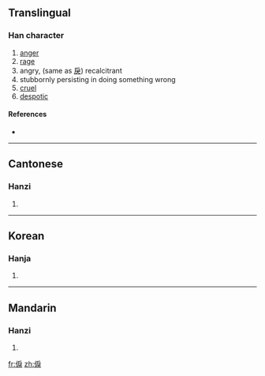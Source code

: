 ==Translingual==

===Han character===
{{Han char|rn=9|rad=人|as=08|sn=10|four=|canj=人戈尸大 (OISK)}}

# [[anger]]
# [[rage]]
# angry, (same as [[戾]]) recalcitrant
# stubbornly persisting in doing something wrong
# [[cruel]]
# [[despotic]]

====References====
* {{Han ref|kx=0107.240|hdz=10184.080|uh=3466|ud=13414}}

----

==Cantonese==

===Hanzi===
{{yue-hanzi|jyut=|y=leui6}}

# {{defn|Cantonese|sort=人08}}
----

==Korean==

===Hanja===
{{ko-hanja|hangeul=[[려]]([[여]])|rv=ryeo(yeo)|mr=ryŏ(yŏ)|y=lye(<sup>l</sup>ye)|eumhun=성내다|ehrv=seongnaeda|ehmr=sŏngnaeda|ehy=sengnayta}}

# {{defn|Korean|sort=人08}}

----

==Mandarin==

===Hanzi===
{{cmn-hanzi|pin=[[lì]] ([[li4]])|wg=li<sup>4</sup>}}

# {{defn|Mandarin|sort=人08}}

[[fr:㑦]]
[[zh:㑦]]